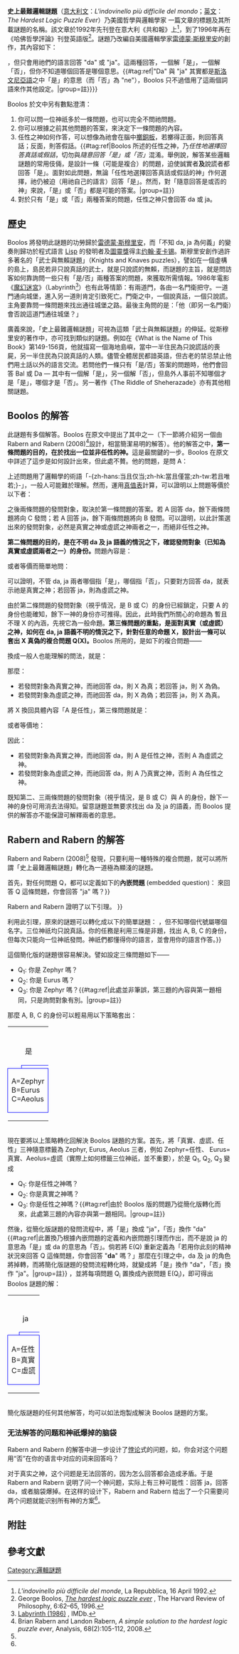 '''史上最難邏輯謎題'''（[[意大利語|意大利文]]：''L'indovinello più difficile del mondo''；[[英語|英文]]：''The Hardest Logic Puzzle Ever''）乃美國哲學與邏輯學家 {{le|George Boolos|George Boolos}} 一篇文章的標題及其所載謎題的名稱。該文章於1992年先刊登在意大利《共和報》上<ref>''L'indovinello più difficile del monde'', La Repubblica, 16 April 1992.</ref>，到了1996年再在《哈佛哲學評論》刊登英語版<ref name="puzzle">George Boolos, ''[http://www.hcs.harvard.edu/~hrp/issues/1996/Boolos.pdf The hardest logic puzzle ever] {{Wayback|url=http://www.hcs.harvard.edu/~hrp/issues/1996/Boolos.pdf |date=20120622100021 }}'', The Harvard Review of Philosophy, 6:62–65, 1996.</ref>。謎題乃改編自美國邏輯學家[[雷德蒙·斯穆里安|雷德蒙·斯穆里安]]的創作，其內容如下：

{{quote|有代號 A, B, C 的三位神祇，只知祂們名為「真實、虛謊、任性」，但不知哪個代號屬哪個名字。真實之神只說真話，虛謊之神只說假話，而任性之神會隨意說真話或假話。你的任務是利用三條是非題，找出 A, B, C 的身份，但每次只能向一位神祇發問。神祇們都懂得你的語言{{#tag:ref|《哈佛哲學評論》原文指神祇們都懂得英語。|group=註}}，但只會用祂們的語言回答 "da" 或 "ja"。這兩種回答，一個解「是」，一個解「否」，但你不知道哪個回答是哪個意思。{{#tag:ref|"Da" 與 "ja" 其實都是[[斯洛文尼亞語|斯洛文尼亞語]]之中「是」的意思（而「否」為 "ne"），Boolos 只不過借用了這兩個詞語來作其他設定。|group=註}}}}

Boolos 於文中另有數點澄清：
# 你可以問一位神祇多於一條問題，也可以完全不問祂問題。
# 你可以根據之前其他問題的答案，來決定下一條問題的內容。
# 任性之神如何作答，可以想像為祂會在腦中[[擲銅板|擲銅板]]，若擲得正面，則回答真話；反面，則答假話。{{#tag:ref|Boolos 所述的任性之神，乃''任性地選擇回答真話或假話''，切勿與''隨意回答「是」或「否」''混淆。舉例說，解答某些邏輯謎題的常用伎倆，是設計一條（可能是複合）的問題，迫使誠實者'''及'''說謊者都回答「是」。面對如此問題，無論「任性地選擇回答真話或假話的神」作何選擇，祂仍被迫（用祂自己的語言）回答「是」。然而，對「隨意回答是或否的神」來說，「是」或「否」都是可能的答案。|group=註}} 
# 對於只有「是」或「否」兩種答案的問題，任性之神只會回答 da 或 ja。

== 歷史 ==
Boolos 將發明此謎題的功勞歸於[[雷德蒙·斯穆里安|雷德蒙·斯穆里安]]，而「不知 da, ja 為何義」的變奏則歸功於程式語言 [[Lisp|Lisp]] 的發明者及[[圖靈獎|圖靈獎]]得主[[约翰·麦卡锡|约翰·麦卡锡]]。斯穆里安創作過許多著名的「武士與無賴謎題」（Knights and Knaves puzzles），譬如在一個虛構的島上，島民若非只說真話的武士，就是只說謊的無賴，而謎題的主旨，就是問訪客如何靠詢問一些只有「是/否」兩種答案的問題，來獲取所需情報。1986年電影《[[魔幻迷宮|魔幻迷宮]]》（Labyrinth<ref>[http://www.imdb.com/title/tt0091369/ Labyrinth (1986)] {{Wayback|url=http://www.imdb.com/title/tt0091369/ |date=20210224221745 }}, IMDb.</ref>）也有此等情節：有兩道門，各由一名門衛把守。一道門通向城堡，進入另一道則肯定引致死亡。門衛之中，一個說真話，一個只說謊。主角要靠問一條問題來找出通往城堡之路。最後主角問的是：「他（即另一名門衛）會否說這道門通往城堡？」

廣義來說，「史上最難邏輯謎題」可視為這類「武士與無賴謎題」的伸延。從斯穆里安的著作中，亦可找到類似的謎題。例如在《What is the Name of This Book》第149-156頁，他就描寫一個海地島嶼，當中一半住民為只說謊話的喪屍，另一半住民為只說真話的人類。儘管全體居民都諳英語，但古老的禁忌禁止他們用土話以外的語言交流。若問他們一條只有「是/否」答案的問題時，他們會回答 Bal 或 Da — 其中有一個解「是」，另一個解「否」，但島外人事前不知哪個才是「是」，哪個才是「否」。另一著作《The Riddle of Sheherazade》亦有其他相關謎題。

== Boolos 的解答 ==
此謎題有多個解答。Boolos 在原文中提出了其中之一（下一節將介紹另一個由 Rabern and Rabern (2008)<ref name="RR2008">Brian Rabern and Landon Rabern, ''A simple solution to the hardest logic puzzle ever'', Analysis, 68(2):105-112, 2008.</ref>設計，相當簡潔易明的解答）。他的解答之中，'''第一條問題的目的，在於找出一位並非任性的神。'''這是最關鍵的一步。Boolos 在原文中詳述了這步是如何設計出來，但此處不贅。他的問題，是問 A：

{{quote|'''1)'''（Da 的意思是「是」）[[當且僅當|-{zh-hans:当且仅当;zh-hk:當且僅當;zh-tw:若且唯若;}-]]（（你是真實）[[當且僅當|-{zh-hans:当且仅当;zh-hk:當且僅當;zh-tw:若且唯若;}-]]（B 是任性））嗎？}}

上述問題用了邏輯學的術語「-{zh-hans:当且仅当;zh-hk:當且僅當;zh-tw:若且唯若;}-」，一般人可能難於理解。然而，運用[[真值表|真值表]]計算，可以證明以上問題等價於以下者：

{{quote|'''1)''' 「Da 的意思是『是』」、「你是真實」、「B 是任性」三項命題之中，是否有單數的命題為真？}}

之後兩條問題的發問對象，取決於第一條問題的答案。若 A 回答 da，餘下兩條問題將向 C 發問；若 A 回答 ja，餘下兩條問題將向 B 發問。可以證明，以此計策選出來的發問對象，必然是真實之神或虛謊之神兩者之一，而絕非任性之神。

'''第二條問題的目的，是在不明 da 及 ja 語義的情況之下，確認發問對象（已知為真實或虛謊兩者之一）的身份。'''問題內容是：

{{quote|'''2)'''（Da 的意思是「是」）[[當且僅當|-{zh-hans:当且仅当;zh-hk:當且僅當;zh-tw:若且唯若;}-]]（[[羅馬|羅馬]]位於[[意大利|意大利]]）嗎？}}

或者等價而簡單地問：

{{quote|'''2)''' Da 的意思是「是」嗎？}}

可以證明，不管 da, ja 兩者哪個指「是」，哪個指「否」，只要對方回答 da，就表示祂是真實之神；若回答 ja，則為虛謊之神。

由於第二條問題的發問對象（視乎情況，是 B 或 C）的身份已經鎖定，只要 A 的身份也能確知，餘下一神的身份亦可推得。因此，此時我們所關心的命題為
{{quote|'''X:''' A 是任性。}}
暫且不理 X 的內涵，先視它為一般命題。'''第三條問題的重點，是面對真實（或虛謊）之神，如何在 da, ja 語義不明的情況之下，針對任意的命題 X，設計出一條可以套出 X 真偽的複合問題 Q(X)。'''Boolos 所用的，是如下的複合問題——

{{quote|'''Q(X):'''（Da 的意思是「是」）[[當且僅當|-{zh-hans:当且仅当;zh-hk:當且僅當;zh-tw:若且唯若;}-]] X 嗎？}}

換成一般人也能理解的問法，就是：

{{quote|'''Q(X):''' 「Da 的意思是『是』」與 X 兩個命題，是否全對或全錯？}}

那麼：
*若發問對象為真實之神，而祂回答 da，則 X 為真；若回答 ja，則 X 為偽。
*若發問對象為虛謊之神，而祂回答 da，則 X 為偽；若回答 ja，則 X 為真。
將 X 換回具體內容「A 是任性」，第三條問題就是：

{{quote|'''3)'''（Da 的意思是「是」）[[當且僅當|-{zh-hans:当且仅当;zh-hk:當且僅當;zh-tw:若且唯若;}-]]（A 是任性）嗎？}}

或者等價地：

{{quote|'''3)''' 「Da 的意思是『是』」與「A 是任性」兩個命題，是否全對或全錯？}}

因此：
*若發問對象為真實之神，而祂回答 da，則 A 是任性之神，否則 A 為虛謊之神。
*若發問對象為虛謊之神，而祂回答 da，則 A 乃真實之神，否則 A 為任性之神。

既知第二、三兩條問題的發問對象（視乎情況，是 B 或 C）與 A 的身份，餘下一神的身份可用消去法得知。留意謎題並無要求找出 da 及 ja 的語義，而 Boolos 提供的解答亦不能保證可解釋兩者的意思。

== Rabern and Rabern 的解答 ==
Rabern and Rabern (2008)<ref name="RR2008"/> 發現，只要利用一種特殊的複合問題，就可以將所謂「史上最難邏輯謎題」轉化為一道極為顯淺的謎題。

首先，對任何問題 Q，都可以定義如下的'''內嵌問題''' (embedded question)：
{{quote|'''E(Q):''' 若用你此刻的心態 (mental state){{#tag:ref|即是祂此刻究竟想回答真話抑或假話。|group=註}}來回答 Q 這條問題，你會回答 "ja" 嗎？}}

Rabern and Rabern 證明了以下引理。
{{quote|'''內嵌問題引理 (Embedded Question Lemma)：''' 無論向哪一位神祇發問 E(Q)，若祂回答 ja，則表示 Q 的真正答案必為「是」；若答 da，則 Q 的真正答案必為「否」。{{#tag:ref|留意，這並不是說 da 代表「是」或 ja 代表「否」。無論 da 與 ja 之中哪一個代表「是」，此引理依然正確。|group=註}}}}

利用此引理，原來的謎題可以轉化成以下的簡單謎題：
{{quote|有代號 A, B, C 的三位神祇，只知祂們名為 "Zephyr, Eurus, Aeolus"{{#tag:ref|Zephyr 實乃古希臘神話的[[風神|風神]]之首，而 Eurus 與 [[埃俄羅斯|Aeolus]] 為祂座下四風神之二。|group=註}}，但不知哪個代號屬哪個名字。三位神祇均只說真話。你的任務是利用三條是非題，找出 A, B, C 的身份，但每次只能向一位神祇發問。神祇們都懂得你的語言，並會用你的語言作答。}}

這個簡化版的謎題很容易解決。譬如設定三條問題如下——
*Q<sub>1</sub>: 你是 Zephyr 嗎？
*Q<sub>2</sub>: 你是 Eurus 嗎？
*Q<sub>3</sub>: 你是 Zephyr 嗎？{{#tag:ref|此處並非筆誤，第三題的內容與第一題相同，只是詢問對象有別。|group=註}} 
那麼 A, B, C 的身份可以輕易用以下策略套出：

{|align="center" cellspacing="0" border="0" cellpadding="2" style="font-size:smaller;"
|-
|colspan="12"| ||colspan="2" style="border-left: 1px solid blue;border-right: 1px solid blue;border-top: 1px solid blue;border-bottom: 1px solid blue;"|A答Q<sub>1</sub>
|-
| || || || || ||style="border-bottom: 1px solid blue;"|是||style="border-bottom: 1px solid blue;"| ||style="border-bottom: 1px solid blue;"| ||style="border-bottom: 1px solid blue;"| ||style="border-bottom: 1px solid blue;"| ||style="border-bottom: 1px solid blue;"| ||style="border-bottom: 1px solid blue;"| ||style="border-right: 1px solid blue;border-bottom: 1px solid blue;"| ||style="border-bottom: 1px solid blue;"| ||style="border-bottom: 1px solid blue;"| ||style="border-bottom: 1px solid blue;"| ||style="border-bottom: 1px solid blue;"| ||style="border-bottom: 1px solid blue;"| ||style="border-bottom: 1px solid blue;"| ||style="border-bottom: 1px solid blue;"| ||style="border-bottom: 1px solid blue;" align="right"|否|| || || || || || || 
|-
| || || || ||style="border-right: 1px solid blue;"| || || || || || || || || || || || || || || || ||style="border-right: 1px solid blue;"| || || || || || || || 
|-
|colspan="2"| ||colspan="2"| ||colspan="2" style="border-left: 1px solid blue;border-right: 1px solid blue;border-top: 1px solid blue;border-bottom: 1px solid blue;"|B答Q<sub>2</sub>||colspan="2"| ||colspan="2"| ||colspan="2"| ||colspan="2"| ||colspan="2"| ||colspan="2"| ||colspan="2"| ||colspan="2" style="border-left: 1px solid blue;border-right: 1px solid blue;border-top: 1px solid blue;border-bottom: 1px solid blue;"|A答Q<sub>2</sub>||colspan="2"| ||colspan="2"| ||colspan="2"| 
|-
| ||style="border-bottom: 1px solid blue;"|是||style="border-bottom: 1px solid blue;"| ||style="border-bottom: 1px solid blue;"| ||style="border-bottom: 1px solid blue;border-right: 1px solid blue;"| ||style="border-bottom: 1px solid blue;"| ||style="border-bottom: 1px solid blue;"| ||style="border-bottom: 1px solid blue;"| ||style="border-bottom: 1px solid blue;" align="right"|否|| || || || || || || || ||style="border-bottom: 1px solid blue;"|是||style="border-bottom: 1px solid blue;"| ||style="border-bottom: 1px solid blue;"| ||style="border-bottom: 1px solid blue;border-right: 1px solid blue;"| ||style="border-bottom: 1px solid blue;"| ||style="border-bottom: 1px solid blue;"| ||style="border-bottom: 1px solid blue;"| ||style="border-bottom: 1px solid blue;" align="right"|否|| || || 
|-
|style="border-right: 1px solid blue;"| || || || || || || || ||style="border-right: 1px solid blue;"| || || || || || || || ||style="border-right: 1px solid blue;"| || || || || || || || ||style="border-right: 1px solid blue;"| || || || 
|-
|colspan="2" style="border-left: 1px solid blue;border-right: 1px solid blue;border-top: 1px solid blue;border-bottom: 1px solid blue;"|A=Zephyr<br>B=Eurus<br>C=Aeolus||colspan="2"| ||colspan="2"| ||colspan="2"| ||colspan="2" style="border-left: 1px solid blue;border-right: 1px solid blue;border-top: 1px solid blue;border-bottom: 1px solid blue;"|A=Zephyr<br>B=Aeolus<br>C=Eurus||colspan="2"| ||colspan="2"| ||colspan="2"| ||colspan="2" style="border-left: 1px solid blue;border-right: 1px solid blue;border-top: 1px solid blue;border-bottom: 1px solid blue;"|B答Q<sub>3</sub>||colspan="2"| ||colspan="2"| ||colspan="2"| ||colspan="2" style="border-left: 1px solid blue;border-right: 1px solid blue;border-top: 1px solid blue;border-bottom: 1px solid blue;"|B答Q<sub>3</sub>||colspan="2"| 
|-
| || || || || || || || || || || || || || || ||style="border-bottom: 1px solid blue;"|是||style="border-bottom: 1px solid blue;border-right: 1px solid blue;"| ||style="border-bottom: 1px solid blue;"| ||style="border-bottom: 1px solid blue;" align="right"|否|| || || || ||style="border-bottom: 1px solid blue;"|是||style="border-bottom: 1px solid blue;border-right: 1px solid blue;"| ||style="border-bottom: 1px solid blue;"| ||style="border-bottom: 1px solid blue;" align="right"|否|| 
|-
| || || || || || || || || || || || || || ||style="border-right: 1px solid blue;"| || || || ||style="border-right: 1px solid blue;"| || || || ||style="border-right: 1px solid blue;"| || || || ||style="border-right: 1px solid blue;"| || 
|-
|colspan="2"| ||colspan="2"| ||colspan="2"| ||colspan="2"| ||colspan="2"| ||colspan="2"| ||colspan="2"| ||colspan="2" style="border-left: 1px solid blue;border-right: 1px solid blue;border-top: 1px solid blue;border-bottom: 1px solid blue;"|A=Eurus<br>B=Zephyr<br>C=Aeolus||colspan="2"| ||colspan="2" style="border-left: 1px solid blue;border-right: 1px solid blue;border-top: 1px solid blue;border-bottom: 1px solid blue;"|A=Eurus<br>B=Aeolus<br>C=Zephyr||colspan="2"| ||colspan="2" style="border-left: 1px solid blue;border-right: 1px solid blue;border-top: 1px solid blue;border-bottom: 1px solid blue;"|A=Aeolus<br>B=Zephyr<br>C=Eurus||colspan="2"| ||colspan="2" style="border-left: 1px solid blue;border-right: 1px solid blue;border-top: 1px solid blue;border-bottom: 1px solid blue;"|A=Aeolus<br>B=Eurus<br>C=Zephyr
|}
<br>

現在要將以上策略轉化回解決 Boolos 謎題的方案。首先，將「真實、虛謊、任性」三神隨意標籤為 Zephyr, Eurus, Aeolus 三者，例如 Zephyr=任性、 Eurus=真實、Aeolus=虛謊（實際上如何標籤三位神祇，並不重要），於是 Q<sub>1</sub>, Q<sub>2</sub>, Q<sub>3</sub> 變成
*Q<sub>1</sub>: 你是任性之神嗎？
*Q<sub>2</sub>: 你是真實之神嗎？
*Q<sub>3</sub>: 你是任性之神嗎？{{#tag:ref|由於 Boolos 版的問題乃從簡化版轉化而來，此處第三題的內容亦與第一題相同。|group=註}} 
然後，從簡化版謎題的發問流程中，將「是」換成 "ja"，「否」換作 "da" {{#tag:ref|此置換乃根據內嵌問題的定義和內嵌問題引理而作出，而不是說 ja 的意思為「是」或 da 的意思為「否」。倘若將 E(Q) 重新定義為「若用你此刻的精神狀況來回答 Q 這條問題，你會回答 "'''da'''" 嗎？」那麼在引理之中，da 及 ja 的角色將掉轉，而將簡化版謎題的發問流程轉化時，就變成將「是」換作 "da"，「否」換作 "ja"。|group=註}} ，並將每項問題 Q<sub>i</sub> 置換成內嵌問題 E(Q<sub>i</sub>)，即可得出 Boolos 謎題的解：

{|align="center" cellspacing="0" border="0" cellpadding="2" style="font-size:smaller;"
|-
|colspan="12"| ||colspan="2" style="border-left: 1px solid blue;border-right: 1px solid blue;border-top: 1px solid blue;border-bottom: 1px solid blue;"|A答E(Q<sub>1</sub>)
|-
| || || || || ||style="border-bottom: 1px solid blue;"|ja||style="border-bottom: 1px solid blue;"| ||style="border-bottom: 1px solid blue;"| ||style="border-bottom: 1px solid blue;"| ||style="border-bottom: 1px solid blue;"| ||style="border-bottom: 1px solid blue;"| ||style="border-bottom: 1px solid blue;"| ||style="border-right: 1px solid blue;border-bottom: 1px solid blue;"| ||style="border-bottom: 1px solid blue;"| ||style="border-bottom: 1px solid blue;"| ||style="border-bottom: 1px solid blue;"| ||style="border-bottom: 1px solid blue;"| ||style="border-bottom: 1px solid blue;"| ||style="border-bottom: 1px solid blue;"| ||style="border-bottom: 1px solid blue;"| ||style="border-bottom: 1px solid blue;" align="right"|da|| || || || || || || 
|-
| || || || ||style="border-right: 1px solid blue;"| || || || || || || || || || || || || || || || ||style="border-right: 1px solid blue;"| || || || || || || || 
|-
|colspan="2"| ||colspan="2"| ||colspan="2" style="border-left: 1px solid blue;border-right: 1px solid blue;border-top: 1px solid blue;border-bottom: 1px solid blue;"|B答E(Q<sub>2</sub>)||colspan="2"| ||colspan="2"| ||colspan="2"| ||colspan="2"| ||colspan="2"| ||colspan="2"| ||colspan="2"| ||colspan="2" style="border-left: 1px solid blue;border-right: 1px solid blue;border-top: 1px solid blue;border-bottom: 1px solid blue;"|A答E(Q<sub>2</sub>)||colspan="2"| ||colspan="2"| ||colspan="2"| 
|-
| ||style="border-bottom: 1px solid blue;"|ja||style="border-bottom: 1px solid blue;"| ||style="border-bottom: 1px solid blue;"| ||style="border-bottom: 1px solid blue;border-right: 1px solid blue;"| ||style="border-bottom: 1px solid blue;"| ||style="border-bottom: 1px solid blue;"| ||style="border-bottom: 1px solid blue;"| ||style="border-bottom: 1px solid blue;" align="right"|da|| || || || || || || || ||style="border-bottom: 1px solid blue;"|ja||style="border-bottom: 1px solid blue;"| ||style="border-bottom: 1px solid blue;"| ||style="border-bottom: 1px solid blue;border-right: 1px solid blue;"| ||style="border-bottom: 1px solid blue;"| ||style="border-bottom: 1px solid blue;"| ||style="border-bottom: 1px solid blue;"| ||style="border-bottom: 1px solid blue;" align="right"|da|| || || 
|-
|style="border-right: 1px solid blue;"| || || || || || || || ||style="border-right: 1px solid blue;"| || || || || || || || ||style="border-right: 1px solid blue;"| || || || || || || || ||style="border-right: 1px solid blue;"| || || || 
|-
|colspan="2" style="border-left: 1px solid blue;border-right: 1px solid blue;border-top: 1px solid blue;border-bottom: 1px solid blue;"|A=任性<br>B=真實<br>C=虛謊||colspan="2"| ||colspan="2"| ||colspan="2"| ||colspan="2" style="border-left: 1px solid blue;border-right: 1px solid blue;border-top: 1px solid blue;border-bottom: 1px solid blue;"|A=任性<br>B=虛謊<br>C=真實||colspan="2"| ||colspan="2"| ||colspan="2"| ||colspan="2" style="border-left: 1px solid blue;border-right: 1px solid blue;border-top: 1px solid blue;border-bottom: 1px solid blue;"|B答E(Q<sub>3</sub>)||colspan="2"| ||colspan="2"| ||colspan="2"| ||colspan="2" style="border-left: 1px solid blue;border-right: 1px solid blue;border-top: 1px solid blue;border-bottom: 1px solid blue;"|B答E(Q<sub>3</sub>)||colspan="2"| 
|-
| || || || || || || || || || || || || || || ||style="border-bottom: 1px solid blue;"|ja||style="border-bottom: 1px solid blue;border-right: 1px solid blue;"| ||style="border-bottom: 1px solid blue;"| ||style="border-bottom: 1px solid blue;" align="right"|da|| || || || ||style="border-bottom: 1px solid blue;"|ja||style="border-bottom: 1px solid blue;border-right: 1px solid blue;"| ||style="border-bottom: 1px solid blue;"| ||style="border-bottom: 1px solid blue;" align="right"|da|| 
|-
| || || || || || || || || || || || || || ||style="border-right: 1px solid blue;"| || || || ||style="border-right: 1px solid blue;"| || || || ||style="border-right: 1px solid blue;"| || || || ||style="border-right: 1px solid blue;"| || 
|-
|colspan="2"| ||colspan="2"| ||colspan="2"| ||colspan="2"| ||colspan="2"| ||colspan="2"| ||colspan="2"| ||colspan="2" style="border-left: 1px solid blue;border-right: 1px solid blue;border-top: 1px solid blue;border-bottom: 1px solid blue;"|A=真實<br>B=任性<br>C=虛謊||colspan="2"| ||colspan="2" style="border-left: 1px solid blue;border-right: 1px solid blue;border-top: 1px solid blue;border-bottom: 1px solid blue;"|A=真實<br>B=虛謊<br>C=任性||colspan="2"| ||colspan="2" style="border-left: 1px solid blue;border-right: 1px solid blue;border-top: 1px solid blue;border-bottom: 1px solid blue;"|A=虛謊<br>B=任性<br>C=真實||colspan="2"| ||colspan="2" style="border-left: 1px solid blue;border-right: 1px solid blue;border-top: 1px solid blue;border-bottom: 1px solid blue;"|A=虛謊<br>B=真實<br>C=任性
|}
<br>

簡化版謎題的任何其他解答，均可以如法炮製成解決 Boolos 謎題的方案。

=== 无法解答的问题和神祇爆掉的脑袋 ===
Rabern and Rabern 的解答中进一步设计了[[悖论|悖论]]式的问题，如，你会对这个问题用“否”在你的语言中对应的词来回答吗？

对于真实之神，这个问题是无法回答的，因为怎么回答都会造成矛盾。于是 Rabern and Rabern 说明了问一个神问题，实际上有三种可能性：回答 ja，回答 da，或者脑袋爆掉。在这样的设计下，Rabern and Rabern 给出了一个只需要问两个问题就能识别所有神的方案<ref name="RR2008"/>。

== 附註 ==
{{reflist|group=註}}

== 參考文獻 ==
{{reflist}}

[[Category:邏輯謎題|Category:邏輯謎題]]
